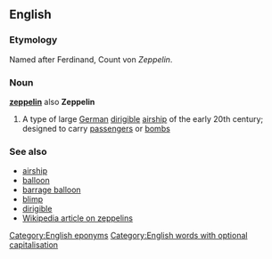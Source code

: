 ==English==
===Etymology===
Named after Ferdinand, Count von ''Zeppelin''.

===Noun===
{{wikipedia}}
'''[[zeppelin]]''' also '''Zeppelin'''

# A type of large [[German]] [[dirigible]] [[airship]] of the early 20th century; designed to carry [[passenger]]s or [[bomb]]s

===See also===
*[[airship]]
*[[balloon]]
*[[barrage balloon]]
*[[blimp]]
*[[dirigible]]
*[[w:Zeppelin|Wikipedia article on zeppelins]]

[[Category:English eponyms]]
[[Category:English words with optional capitalisation]]
